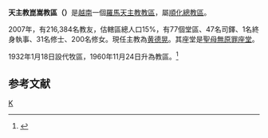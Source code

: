 {{Infobox Roman Catholic diocese
|Roman Catholic Diocese of = 天主教崑嵩教區
|Latin name of diocese = Dioecesis Kontumensis
|image = [[File:Kontum_wooden_catholic_church.jpg|250px]]
|caption = 聖母無原罪座堂
|location = [[越南|越南]]
|territory = 
|population = 216,384
|rite = 拉丁禮
|patron =
|province = 順化
|established = 1960年
|cathedral = [[聖母無原罪主教座堂_(昆嵩)|聖母無原罪座堂]] 
|副主教座堂 =
|leadership = 主教
|website =
|教宗 = 
|metropolitan =
|ordinary = 黄德晃
|coadjutor bishop =
|emeritus =
}}
'''天主教崑嵩教區（{{lang-la|Dioecesis Kontumensis}}）'''是[[越南|越南]]一個[[羅馬天主教|羅馬天主教]][[教區|教區]]，屬[[天主教順化總教區|順化總教區]]。

2007年，有216,384名教友，估轄區總人口15%，有77個堂區、47名司鐸、1名終身執事、31名修士、200名修女。現任主教為[[黄德晃|黄德晃]]。其座堂是[[聖母無原罪主教座堂_(昆嵩)|聖母無原罪座堂]]。

1932年1月18日設代牧區，1960年11月24日升為教區。<ref name="">{{cite journal
|journal=[[宗座公報|宗座公報]]
|publisher=梵蒂岡出版社
|date=1975年1月30日
|volume=67
|title=Quibusdam territoriis detractis a dioecesi Nhatrangensi nova conditur, nomine « Phanthiêtensis ».
|page=170
|url=http://www.vatican.va/archive/aas/documents/AAS%2067%20%5B1975%5D%20-%20ocr.pdf
|access-date=2012年2月28日
|archive-date=2016年3月3日
|archive-url=https://web.archive.org/web/20160303191138/http://www.vatican.va/archive/aas/documents/AAS%2067%20%5B1975%5D%20-%20ocr.pdf
|dead-url=no
}}</ref>

==参考文献==
<div class="references-small">
<references></references>
</div>

{{天主教越南教省}}
[[Category:越南天主教教區|K]]